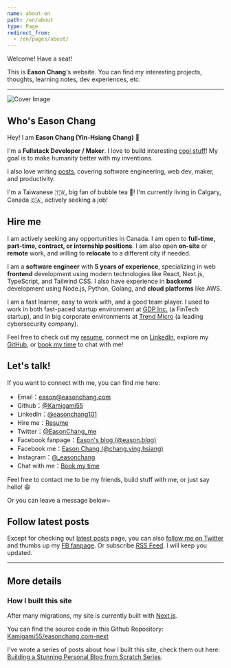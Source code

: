 ```yaml
---
name: about-en
path: /en/about
type: Page
redirect_from:
  - /en/pages/about/
---
```


Welcome! Have a seat!

This is **Eason Chang**'s website. You can find my interesting projects, thoughts, learning notes, dev experiences, etc.

---

![Cover Image](/og-easonchang.png)

## Who's Eason Chang

Hey! I am **Eason Chang (Yin-Hsiang Chang)** 👋

I'm a **Fullstack Developer / Maker**. I love to build interesting [cool stuff](/projects)! My goal is to make humanity better with my inventions.

I also love writing [posts](/posts), covering software engineering, web dev, maker, and productivity.

I'm a Taiwanese 🇹🇼, big fan of bubble tea 🧋! I'm currently living in Calgary, Canada 🇨🇦, actively seeking a job!

## Hire me

I am actively seeking any opportunities in Canada. I am open to **full-time, part-time, contract, or internship positions**. I am also open **on-site** or **remote** work, and willing to **relocate** to a different city if needed.

I am a **software engineer** with **5 years of experience**, specializing in web **frontend** development using modern technologies like React, Next.js, TypeScript, and Tailwind CSS. I also have experience in **backend** development using Node.js, Python, Golang, and **cloud platforms** like AWS.

I am a fast learner, easy to work with, and a good team player. I used to work in both fast-paced startup environment at [GDP Inc.](https://www.linkedin.com/company/gdp-world/) (a FinTech startup), and in big corporate environments at [Trend Micro](https://www.trendmicro.com/) (a leading cybersecurity company).

Feel free to check out my [resume](https://drive.google.com/file/d/1-RdgOpRQxKpwLDSpFHWX0rzkCdnquDZG/view), connect me on [LinkedIn](https://www.linkedin.com/in/easonchang101/), explore my [GitHub](https://github.com/Kamigami55), or [book my time](https://fantastical.app/easonchang/chat) to chat with me!

## Let's talk!

If you want to connect with me, you can find me here:

- Email：[eason@easonchang.com](mailto:eason@easonchang.com)
- Github：[@Kamigami55](https://github.com/Kamigami55)
- LinkedIn：[@easonchang101](https://www.linkedin.com/in/easonchang101/)
- Hire me：[Resume](https://drive.google.com/file/d/1-RdgOpRQxKpwLDSpFHWX0rzkCdnquDZG/view)
- Twitter：[@EasonChang_me](https://twitter.com/EasonChang_me)
- Facebook fanpage：[Eason's blog (@eason.blog)](https://www.facebook.com/eason.blog/)
- Facebook me：[Eason Chang (@chang.ying.hsiang)](https://www.facebook.com/chang.ying.hsiang)
- Instagram：[@\_easonchang](https://www.instagram.com/_easonchang/)
- Chat with me：[Book my time](https://fantastical.app/easonchang/chat)

Feel free to contact me to be my friends, build stuff with me, or just say hello! 😆

Or you can leave a message below~

## Follow latest posts

Except for checking out [latest posts](/posts) page, you can also [follow me on Twitter](https://twitter.com/EasonChang_me) and thumbs up my [FB fanpage](https://www.facebook.com/eason.blog/). Or subscribe [RSS Feed](/feed.xml). I will keep you updated.

---

## More details

### How I built this site

After many migrations, my site is currently built with [Next.js](https://nextjs.org/).

You can find the source code in this Github Repository: [Kamigami55/easonchang.com-next](https://github.com/Kamigami55/easonchang.com-next)

I've wrote a series of posts about how I built this site, check them out here: [Building a Stunning Personal Blog from Scratch Series](/posts/modern-nextjs-blog-intro).
